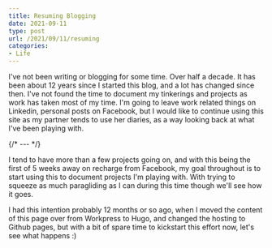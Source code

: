 ```yaml
---
title: Resuming Blogging 
date: 2021-09-11
type: post
url: /2021/09/11/resuming
categories:
- Life
---
```


I've not been writing or blogging for some time.  Over half a decade.  It has been about 12 years since I started this blog, and a lot has changed since then.  I've not found the time to document my tinkerings and projects as work has taken most of my time.  I'm going to leave work related things on Linkedin, personal posts on Facebook, but I would like to continue using this site as my partner tends to use her diaries, as a way looking back at what I've been playing with.

{/* --- */}

I tend to have more than a few projects going on, and with this being the first of 5 weeks away on recharge from Facebook, my goal throughout is to start using this to document projects I'm playing with.  With trying to squeeze as much paragliding as I can during this time though we'll see how it goes.

I had this intention probably 12 months or so ago, when I moved the content of this page over from Workpress to Hugo, and changed the hosting to Github pages, but with a bit of spare time to kickstart this effort now, let's see what happens :)
